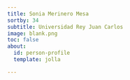 ```yaml
---
title: Sonia Merinero Mesa
sortby: 34
subtitle: Universidad Rey Juan Carlos
image: blank.png
toc: false
about:
  id: person-profile
  template: jolla

---
```


:::{#person-profile}
:::
